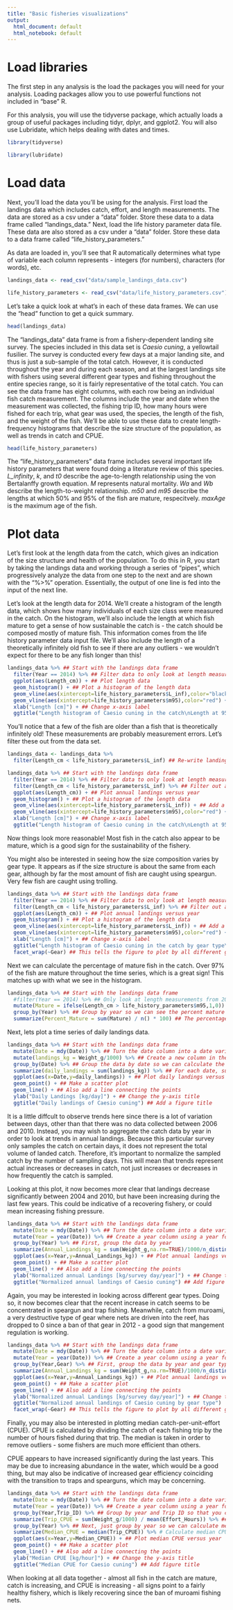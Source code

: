 ```yaml
---
title: "Basic fisheries visualizations"
output:
  html_document: default
  html_notebook: default
---
```


# Load libraries
The first step in any analysis is the load the packages you will need for your analysis. Loading packages allow you to use powerful functions not included in "base" R.

For this analysis, you will use the tidyverse package, which actually loads a group of useful packages including tidyr, dplyr, and ggplot2. You will also use Lubridate, which helps dealing with dates and times.
```r
library(tidyverse) 

library(lubridate) 
```

# Load data
Next, you'll load the data you'll be using for the analysis. First load the landings data which includes catch, effort, and length measurements. The data are stored as a csv under a "data" folder. Store these data to a data frame called "landings_data." Next, load the life history parameter data file. These data are also stored as a csv under a "data" folder. Store these data to a data frame called "life_history_parameters."

As data are loaded in, you'll see that R automatically determines what type of variable each column represents - integers (for numbers), characters (for words), etc.
```r
landings_data <- read_csv("data/sample_landings_data.csv")

life_history_parameters <- read_csv("data/life_history_parameters.csv")
```

Let's take a quick look at what's in each of these data frames. We can use the "head" function to get a quick summary.
```r
head(landings_data)
```
The "landings_data" data frame is from a fishery-dependent landing site survey. The species included in this data set is *Caesio cuning*, a yellowtail fusilier. The survey is conducted every few days at a major landing site, and thus is just a sub-sample of the total catch. However, it is conducted throughout the year and during each season, and at the largest landings site with fishers using several different gear types and fishing throughout the entire species range, so it is fairly representative of the total catch. You can see the data frame has eight columns, with each row being an individual fish catch measurement. The columns include the year and date when the measurement was collected, the fishing trip ID, how many hours were fished for each trip, what gear was used, the species, the length of the fish, and the weight of the fish. We'll be able to use these data to create length-frequency histograms that describe the size structure of the population, as well as trends in catch and CPUE. 

```r
head(life_history_parameters)
```
The "life_history_parameters" data frame includes several important life history parameters that were found doing a literature review of this species. *L_infinity*, *k*, and *t0* describe the age-to-length relationship using the von Bertalanffy growth equation. *M* represents natural mortality. *Wa* and *Wb* describe the length-to-weight relationship. *m50* and *m95* describe the lengths at which 50% and 95% of the fish are mature, respecitvely. *maxAge* is the maximum age of the fish.

# Plot data
Let's first look at the length data from the catch, which gives an indication of the size structure and health of the population. To do this in R, you start by taking the landings data and working through a series of "pipes", which progressively analyze the data from one step to the next and are shown with the "%>%" operation. Essentially, the output of one line is fed into the input of the next line.

Let's look at the length data for 2014. We'll create a histogram of the length data, which shows how many individuals of each size class were measured in the catch. On the histogram, we'll also include the length at which fish mature to get a sense of how sustainable the catch is - the catch should be composed mostly of mature fish. This information comes from the life history parameter data input file. We'll also include the length of a theoretically infinitely old fish to see if there are any outliers - we wouldn't expect for there to be any fish longer than this!

```r
landings_data %>% ## Start with the landings data frame
  filter(Year == 2014) %>% ## Filter data to only look at length measurements from 2014
  ggplot(aes(Length_cm)) + ## Plot length data
  geom_histogram() + ## Plot a histogram of the length data
  geom_vline(aes(xintercept=life_history_parameters$L_inf),color="black") + ## Add a black vertical line for L infinity, the length of a theoretically infinitely old fish. No measured fish should be greater than this length. Use the life_history_parameter data frame to get this value. You can use the "$" operator to grab a specific column from a data frame. In this case, you are grabbing the column title "L_inf" from "life_history_parameters"
  geom_vline(aes(xintercept=life_history_parameters$m95),color="red") + ## Add a red vertical line for m95, the length at which 95% of fish are mature. Any fish below this length may be immature. Use the life_history_parameter data frame to get this value.
  xlab("Length [cm]") + ## Change x-axis label
  ggtitle("Length histogram of Caesio cuning in the catch\nLength at 95% maturity shown as a red line.\nL_Infinity shown as a black line.") ## Add figure title
```

You'll notice that a few of the fish are older than a fish that is theoretically infinitely old! These measurements are probably measurement errors. Let's filter these out from the data set.

```r

landings_data <- landings_data %>%
  filter(Length_cm < life_history_parameters$L_inf) ## Re-write landings data frame to only include measurements with lengths less than L infinity

landings_data %>% ## Start with the landings data frame
  filter(Year == 2014) %>% ## Filter data to only look at length measurements from 2014
  filter(Length_cm < life_history_parameters$L_inf) %>% ## Filter out any observations greater than L_infinity. These are likely errors.
  ggplot(aes(Length_cm)) + ## Plot annual landings versus year
  geom_histogram() + ## Plot a histogram of the length data
  geom_vline(aes(xintercept=life_history_parameters$L_inf)) + ## Add a black line for L infinity, the length of a theoretically infinitely old fish. No measured fish should be greater than this length. Use the life_history_parameter data frame to get this value.
  geom_vline(aes(xintercept=life_history_parameters$m95),color="red") + ## Add a red line form95, the length at which 95% of fish are mature. Any fish below this length may be immature. Use the life_history_parameter data frame to get this value. +
  xlab("Length [cm]") + ## Change x-axis label
  ggtitle("Length histogram of Caesio cuning in the catch\nLength at 95% maturity shown as a red line.\nL_Infinity shown as a black line.") ## Add figure title
```

Now things look more reasonable! Most fish in the catch also appear to be mature, which is a good sign for the sustainability of the fishery.

You might also be interested in seeing how the size composition varies by gear type. It appears as if the size structure is about the same from each gear, although by far the most amount of fish are caught using speargun. Very few fish are caught using trolling.

```r

landings_data %>% ## Start with the landings data frame
  filter(Year == 2014) %>% ## Filter data to only look at length measurements from 2014
  filter(Length_cm < life_history_parameters$L_inf) %>% ## Filter out any observations greater than L_infinity. These are likely errors.
  ggplot(aes(Length_cm)) + ## Plot annual landings versus year
  geom_histogram() + ## Plot a histogram of the length data
  geom_vline(aes(xintercept=life_history_parameters$L_inf)) + ## Add a black line for L infinity, the length of a theoretically infinitely old fish. No measured fish should be greater than this length. Use the life_history_parameter data frame to get this value.
  geom_vline(aes(xintercept=life_history_parameters$m95),color="red") + ## Add a red line form95, the length at which 95% of fish are mature. Any fish below this length may be immature. Use the life_history_parameter data frame to get this value. +
  xlab("Length [cm]") + ## Change x-axis label
  ggtitle("Length histogram of Caesio cuning in the catch by gear type\nLength at 95% maturity shown as a red line.\nL_Infinity shown as a black line.") + ## Add figure title
  facet_wrap(~Gear) ## This tells the figure to plot by all different gear types
```

Next we can calculate the percentage of mature fish in the catch. Over 97% of the fish are mature throughout the time series, which is a great sign! This matches up with what we see in the histogram.

```r
landings_data %>% ## Start with the landings data frame
  #filter(Year == 2014) %>% ## Only look at length measurements from 2014
  mutate(Mature = ifelse(Length_cm > life_history_parameters$m95,1,0)) %>% ## Add a column to the data that indicates whether each length measurement is from a mature or immature fish. If it's mature, this value should be 1; if immature, 0.
  group_by(Year) %>% ## Group by year so we can see the percent mature for every year
  summarize(Percent_Mature = sum(Mature) / n() * 100) ## The percentage mature is equal to the  number of mature fish divided by the total number of fish and multiplied by 100
```

Next, lets plot a time series of daily landings data.

```r
landings_data %>% ## Start with the landings data frame
  mutate(Date = mdy(Date)) %>% ## Turn the date column into a date variable that R recognizes
  mutate(landings_kg = Weight_g/1000) %>% ## Create a new column in the data frame that is landings in kilograms instead of grams
  group_by(Date) %>% ## Group the data by date so we can calculate the total landings by date
  summarize(daily_landings = sum(landings_kg)) %>% ## For each date, sumamrize the sum of all daily landings
  ggplot(aes(x=Date,y=daily_landings)) + ## Plot daily landings versus date
  geom_point() + ## Make a scatter plot
  geom_line() + ## Also add a line connecting the points
  ylab("Daily Landings [kg/day]") + ## Change the y-axis title
  ggtitle("Daily landings of Caesio cuning") ## Add a figure title
```

It is a little diffcult to observe trends here since there is a lot of variation between days, other than that there was no data collected between 2006 and 2010. Instead, you may wish to aggregate the catch data by year in order to look at trends in annual landings.  Because this particular survey only samples the catch on certain days, it does not represent the total volume of landed catch. Therefore, it's important to normalize the sampled catch by the number of sampling days. This will mean that trends represent actual increases or decreases in catch, not just increases or decreases in how frequently the catch is sampled.

Looking at this plot, it now becomes more clear that landings decrease significantly between 2004 and 2010, but have been increasing during the last few years. This could be indicative of a recovering fishery, or could mean increasing fishing pressure.

```r
landings_data %>% ## Start with the landings data frame
  mutate(Date = mdy(Date)) %>% ## Turn the date column into a date variable that R recognizes
  mutate(Year = year(Date)) %>% ## Create a year column using a year format R recognizes
  group_by(Year) %>% ## First, group the data by year
  summarize(Annual_Landings_kg = sum(Weight_g,na.rm=TRUE)/1000/n_distinct(Date)) %>% # Next, summarize the total annual landings per year. Also convert from grams to kilograms by dividing by 1000. Also, normalize the annual catch by the number of survey days each year.
  ggplot(aes(x=Year,y=Annual_Landings_kg)) + ## Plot annual landings versus year
  geom_point() + ## Make a scatter plot
  geom_line() + ## Also add a line connecting the points
  ylab("Normalized annual Landings [kg/survey day/year]") + ## Change the y-axis title
  ggtitle("Normalized annual landings of Caesio cuning") ## Add figure title
```

Again, you may be interested in looking across different gear types. Doing so, it now becomes clear that the recent increase in catch seems to be concentrated in speargun and trap fishing. Meanwhile, catch from muroami, a very destructive type of gear where nets are driven into the reef, has dropped to 0 since a ban of that gear in 2012 -  a good sign that mangement regulation is working.

```r
landings_data %>% ## Start with the landings data frame
  mutate(Date = mdy(Date)) %>% ## Turn the date column into a date variable that R recognizes
  mutate(Year = year(Date)) %>% ## Create a year column using a year format R recognizes
  group_by(Year,Gear) %>% ## First, group the data by year and gear type
  summarize(Annual_Landings_kg = sum(Weight_g,na.rm=TRUE)/1000/n_distinct(Date)) %>% # Next, summarize the total annual landings per year. Also convert from grams to kilograms by dividing by 1000. Also, normalize the annual catch by the number of survey days each year.
  ggplot(aes(x=Year,y=Annual_Landings_kg)) + ## Plot annual landings versus year
  geom_point() + ## Make a scatter plot
  geom_line() + ## Also add a line connecting the points
  ylab("Normalized annual Landings [kg/survey day/year]") + ## Change the y-axis title
  ggtitle("Normalized annual landings of Caesio cuning by gear type")  + ## Add figure title
  facet_wrap(~Gear) ## This tells the figure to plot by all different gear types
```

Finally, you may also be interested in plotting median catch-per-unit-effort (CPUE). CPUE is calculated by dividing the catch of each fishing trip by the number of hours fished during that trip. The median is taken in order to remove outliers - some fishers are much more efficient than others.

CPUE appears to have increased significantly during the last years. This may be due to increasing abundance in the water, which would be a good thing, but may also be indicative of increased gear efficiency coinciding with the transition to traps and spearguns, which may be concerning.

```r
landings_data %>% ## Start with the landings data frame
  mutate(Date = mdy(Date)) %>% ## Turn the date column into a date variable that R recognizes
  mutate(Year = year(Date)) %>% ## Create a year column using a year format R recognizes
  group_by(Year,Trip_ID) %>% ## Group by year and Trip ID so that you can calculate CPUE for every trip in every year
  summarize(Trip_CPUE = sum(Weight_g/1000) / mean(Effort_Hours)) %>% ## Calculate the CPUE for each trip by dividing the sum of the catch, converted from grams to kilograms, by the trip by the number of fishing hours
  group_by(Year) %>% ## Next, just group by year so we can calculate median CPUE for each year across all trips in the year
  summarize(Median_CPUE = median(Trip_CPUE)) %>% # Calculate median CPUE for each year
  ggplot(aes(x=Year,y=Median_CPUE)) + ## Plot median CPUE versus year
  geom_point() + ## Make a scatter plot
  geom_line() + ## Also add a line connecting the points
  ylab("Median CPUE [kg/hour]") + ## Change the y-axis title
  ggtitle("Median CPUE for Caesio cuning") ## Add figure title
```

When looking at all data together - almost all fish in the catch are mature, catch is increasing, and CPUE is increasing - all signs point to a fairly healthy fishery, which is likely recovering since the ban of muroami fishing nets.
